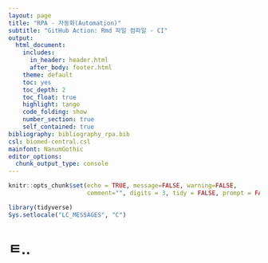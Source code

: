 ```yaml
---
layout: page
title: "RPA - 자동화(Automation)"
subtitle: "GitHub Action: Rmd 파일 컴파일 - CI"
output:
  html_document:
    includes:
      in_header: header.html
      after_body: footer.html
    theme: default
    toc: yes
    toc_depth: 2
    toc_float: true
    highlight: tango
    code_folding: show
    number_section: true
    self_contained: true
bibliography: bibliography_rpa.bib
csl: biomed-central.csl
mainfont: NanumGothic
editor_options: 
  chunk_output_type: console
---
```


```r
knitr::opts_chunk$set(echo = TRUE, message=FALSE, warning=FALSE,
                      comment="", digits = 3, tidy = FALSE, prompt = FALSE, fig.align = 'center')

library(tidyverse)
Sys.setlocale("LC_MESSAGES", "C")
```


# ㅌ..